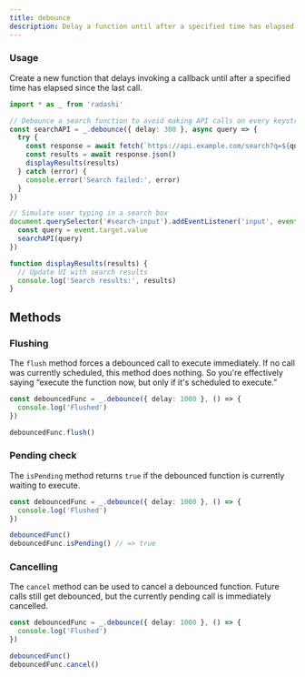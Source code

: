 ```yaml
---
title: debounce
description: Delay a function until after a specified time has elapsed since the last call
---
```


### Usage

Create a new function that delays invoking a callback until after a specified time has elapsed since the last call.

```ts
import * as _ from 'radashi'

// Debounce a search function to avoid making API calls on every keystroke
const searchAPI = _.debounce({ delay: 300 }, async query => {
  try {
    const response = await fetch(`https://api.example.com/search?q=${query}`)
    const results = await response.json()
    displayResults(results)
  } catch (error) {
    console.error('Search failed:', error)
  }
})

// Simulate user typing in a search box
document.querySelector('#search-input').addEventListener('input', event => {
  const query = event.target.value
  searchAPI(query)
})

function displayResults(results) {
  // Update UI with search results
  console.log('Search results:', results)
}
```

## Methods

### Flushing

The `flush` method forces a debounced call to execute immediately. If no call was currently scheduled, this method does nothing. So you're effectively saying “execute the function now, but only if it's scheduled to execute.”

```ts
const debouncedFunc = _.debounce({ delay: 1000 }, () => {
  console.log('Flushed')
})

debouncedFunc.flush()
```

### Pending check

The `isPending` method returns `true` if the debounced function is currently waiting to execute.

```ts
const debouncedFunc = _.debounce({ delay: 1000 }, () => {
  console.log('Flushed')
})

debouncedFunc()
debouncedFunc.isPending() // => true
```

### Cancelling

The `cancel` method can be used to cancel a debounced function. Future calls still get debounced, but the currently pending call is immediately cancelled.

```ts
const debouncedFunc = _.debounce({ delay: 1000 }, () => {
  console.log('Flushed')
})

debouncedFunc()
debouncedFunc.cancel()
```
